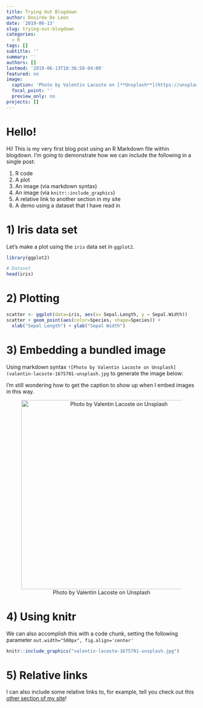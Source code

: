 ```yaml
---
title: Trying Out Blogdown
author: Desirée De Leon
date: '2019-06-13'
slug: trying-out-blogdown
categories:
  - R
tags: []
subtitle: ''
summary: ''
authors: []
lastmod: '2019-06-13T10:36:58-04:00'
featured: no
image:
  caption: 'Photo by Valentin Lacoste on [**Unsplash**](https://unsplash.com/photos/JFNinh22Ehk)'
  focal_point: ''
  preview_only: no
projects: []
---
```


# Hello!
Hi! This is my very first blog post using an R Markdown file within blogdown. I'm going to demonstrate how we can include the following in a single post:

1) R code
2) A plot
3) An image (via markdown syntax)
4) An image (via `knitr::include_graphics`)
5) A relative link to another section in my site
6) A demo using a dataset that I have read in


# 1) Iris data set
Let's make a plot using the `iris` data set in `ggplot2`.
```r
library(ggplot2)

# Dataset
head(iris)

```

# 2) Plotting
```r

scatter <- ggplot(data=iris, aes(x= Sepal.Length, y = Sepal.Width))
scatter + geom_point(aes(color=Species, shape=Species)) +
  xlab("Sepal Length") + ylab("Sepal Width")

```

# 3) Embedding a bundled image

Using markdown syntax `![Photo by Valentin Lacoste on Unsplash](valentin-lacoste-1675701-unsplash.jpg` to generate the image below:

I'm still wondering how to get the caption to show up when I embed images in this way.

<center> ![Photo by Valentin Lacoste on Unsplash](valentin-lacoste-1675701-unsplash.jpg){width=500px} </center>

# 4) Using knitr

We can also accomplish this with a code chunk, setting the following parameter `out.width="500px", fig.align='center'`
```r

knitr::include_graphics("valentin-lacoste-1675701-unsplash.jpg")
```


# 5) Relative links 

I can also include some relative links to, for example, tell you check out this [other section of my site](../../project_landing/)!